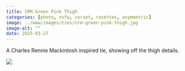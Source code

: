 ```yaml
---
title: CRM Green Pink Thigh
categories: [photo, nsfw, corset, rosettes, asymmetric]
image: ../www/images/ties/crm-green-pink-thigh.jpg
image-alt: ""
date: 2025-03-27
---
```


A Charles Rennie Mackintosh inspired tie, showing off the thigh details.

![](../www/images/ties/crm-green-pink-thigh.jpg)

